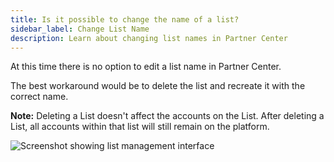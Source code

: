 ```yaml
---
title: Is it possible to change the name of a list?
sidebar_label: Change List Name
description: Learn about changing list names in Partner Center
---
```


At this time there is no option to edit a list name in Partner Center.

The best workaround would be to delete the list and recreate it with the correct name.

**Note:** Deleting a List doesn't affect the accounts on the List. After deleting a List, all accounts within that list will still remain on the platform.

![Screenshot showing list management interface](/img/accounts/lists/change-list-name.jpg)